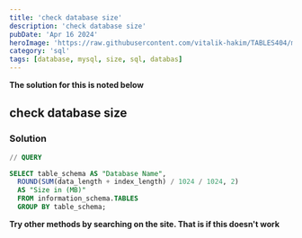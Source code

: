 ```yaml
---
title: 'check database size'
description: 'check database size'
pubDate: 'Apr 16 2024'
heroImage: 'https://raw.githubusercontent.com/vitalik-hakim/TABLES404/main/error_b/sql.png'
category: 'sql'
tags: [database, mysql, size, sql, databas]
---
```


**The solution for this is noted below**

## check database size

### Solution

```sql
// QUERY

SELECT table_schema AS "Database Name",
  ROUND(SUM(data_length + index_length) / 1024 / 1024, 2)
  AS "Size in (MB)"
  FROM information_schema.TABLES
  GROUP BY table_schema;
```

**Try other methods by searching on the site. That is if this doesn't work**
